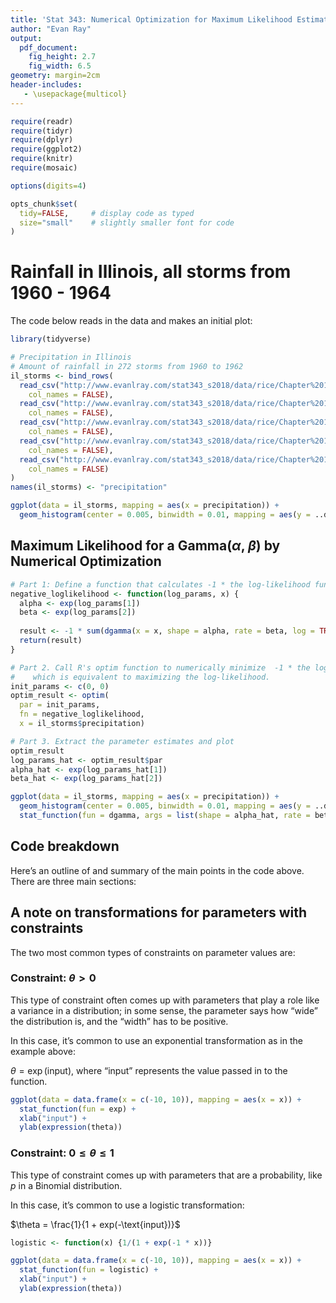 ```yaml
---
title: 'Stat 343: Numerical Optimization for Maximum Likelihood Estimation'
author: "Evan Ray"
output:
  pdf_document:
    fig_height: 2.7
    fig_width: 6.5
geometry: margin=2cm
header-includes:
   - \usepackage{multicol}
---
```



```r
require(readr)
require(tidyr)
require(dplyr)
require(ggplot2)
require(knitr)
require(mosaic)

options(digits=4)

opts_chunk$set(
  tidy=FALSE,     # display code as typed
  size="small"    # slightly smaller font for code
)
```

# Rainfall in Illinois, all storms from 1960 - 1964

The code below reads in the data and makes an initial plot:

```r
library(tidyverse)

# Precipitation in Illinois
# Amount of rainfall in 272 storms from 1960 to 1962
il_storms <- bind_rows(
  read_csv("http://www.evanlray.com/stat343_s2018/data/rice/Chapter%2010/illinois60.txt",
    col_names = FALSE),
  read_csv("http://www.evanlray.com/stat343_s2018/data/rice/Chapter%2010/illinois61.txt",
    col_names = FALSE),
  read_csv("http://www.evanlray.com/stat343_s2018/data/rice/Chapter%2010/illinois62.txt",
    col_names = FALSE),
  read_csv("http://www.evanlray.com/stat343_s2018/data/rice/Chapter%2010/illinois63.txt",
    col_names = FALSE),
  read_csv("http://www.evanlray.com/stat343_s2018/data/rice/Chapter%2010/illinois64.txt",
    col_names = FALSE)
)
names(il_storms) <- "precipitation"

ggplot(data = il_storms, mapping = aes(x = precipitation)) +
  geom_histogram(center = 0.005, binwidth = 0.01, mapping = aes(y = ..density..))
```

## Maximum Likelihood for a Gamma($\alpha$, $\beta$) by Numerical Optimization

```r
# Part 1: Define a function that calculates -1 * the log-likelihood function.
negative_loglikelihood <- function(log_params, x) {
  alpha <- exp(log_params[1])
  beta <- exp(log_params[2])
  
  result <- -1 * sum(dgamma(x = x, shape = alpha, rate = beta, log = TRUE))
  return(result)
}

# Part 2. Call R's optim function to numerically minimize  -1 * the log-likelihood,
#    which is equivalent to maximizing the log-likelihood.
init_params <- c(0, 0)
optim_result <- optim(
  par = init_params,
  fn = negative_loglikelihood,
  x = il_storms$precipitation)

# Part 3. Extract the parameter estimates and plot
optim_result
log_params_hat <- optim_result$par
alpha_hat <- exp(log_params_hat[1])
beta_hat <- exp(log_params_hat[2])

ggplot(data = il_storms, mapping = aes(x = precipitation)) +
  geom_histogram(center = 0.005, binwidth = 0.01, mapping = aes(y = ..density..)) +
  stat_function(fun = dgamma, args = list(shape = alpha_hat, rate = beta_hat), color = "red")
```

\newpage

## Code breakdown

Here's an outline of and summary of the main points in the code above.  There are three main sections:

\begin{enumerate}
  \item Define a function that calculates -1 * the log-likelihood function.
  \begin{itemize}
    \item \textbf{Why -1 * log-likelihood?}
      \begin{itemize}
        \item By default the function in R that does optimization finds the minimum of a function.
        \item Minimizing the negative of the log-likelihood is equivalent to maximizing the log-likelihood.
      \end{itemize}
    \item The first argument to this function has to be the parameter vector; any other arguments are optional
    \item \textbf{Why set} \verb&alpha <- exp(log_params[1])& \textbf{?}
    \begin{itemize}
      \item For the Gamma distribution, both parameters must be positive.
      \item It's technically possible to specify bounds on the parameter values, but in practice many optimization algorithms struggle with this
      \item Using \verb&alpha <- exp(log_params[1])& enforces the constraint that \verb&alpha& > 0
      \item It's important that the transformation be differentiable
    \end{itemize}
  \end{itemize}
  \item Call R's `optim` function to numerically minimize the negative log-likelihood.  We have specified 3 arguments to optim:
  \begin{enumerate}
    \item \verb&par&: initial values for the first argument to the function we're minimizing
    \item \verb&fn&: the function we want to minimize, \verb&negative_loglikelihood&
    \item \verb&x&: the value that should be used for the \verb&x& argument to the \verb&negative_loglikelihood& function when it is called.
  \end{enumerate}
  \item Extract the parameter estimates and plot the density estimate
  \begin{itemize}
    \item The return value from \verb&optim& is a list with 5 elements:
    \begin{enumerate}
      \item \verb&par&: the final parameter values that minimized the function
      \item \verb&value&: the minimum value of the function
      \item \verb&counts&: how many times the function (and the gradient function if provided) were evaluated during the optimization process
      \item \verb&convergence&: did the optimization process work?  If so, this will be 0.  Otherwise, an error number that you can look up online.
      \item \verb&message&: If convergence is something other than 0, a pretty useless message about what happened.
    \end{enumerate}
  \item Note that we have to re-do any parameter transformations that were performed inside of the function we optimized.
  \end{itemize}
\end{enumerate}

\newpage

## A note on transformations for parameters with constraints

The two most common types of constraints on parameter values are:

### Constraint: $\theta > 0$

This type of constraint often comes up with parameters that play a role like a variance in a distribution; in some sense, the parameter says how "wide" the distribution is, and the "width" has to be positive.

In this case, it's common to use an exponential transformation as in the example above:

$\theta = \exp(\text{input})$, where "input" represents the value passed in to the function.

```r
ggplot(data = data.frame(x = c(-10, 10)), mapping = aes(x = x)) +
  stat_function(fun = exp) +
  xlab("input") +
  ylab(expression(theta))
```


### Constraint: $0 \leq \theta \leq 1$

This type of constraint comes up with parameters that are a probability, like $p$ in a Binomial distribution.

In this case, it's common to use a logistic transformation:

$\theta = \frac{1}{1 + exp(-\text{input})}$

```r
logistic <- function(x) {1/(1 + exp(-1 * x))}

ggplot(data = data.frame(x = c(-10, 10)), mapping = aes(x = x)) +
  stat_function(fun = logistic) +
  xlab("input") +
  ylab(expression(theta))
```
